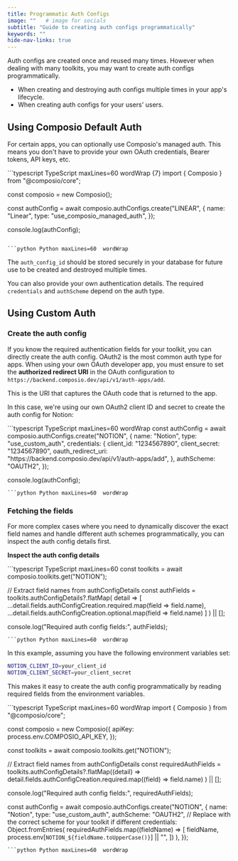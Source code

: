 ```yaml
---
title: Programmatic Auth Configs
image: ""   # image for socials
subtitle: "Guide to creating auth configs programmatically"
keywords: ""
hide-nav-links: true
---
```


Auth configs are created once and reused many times. However when dealing with many toolkits, you may want to create auth configs programmatically.

- When creating and destroying auth configs multiple times in your app's lifecycle.
- When creating auth configs for your users' users.

## Using Composio Default Auth
For certain apps, you can optionally use Composio's managed auth. This means you don't have to provide your own OAuth credentials, Bearer tokens, API keys, etc.

<CodeGroup>
```typescript TypeScript maxLines=60  wordWrap {7}
import { Composio } from "@composio/core";

const composio = new Composio();

const authConfig = await composio.authConfigs.create("LINEAR", {
  name: "Linear",
  type: "use_composio_managed_auth",
});

console.log(authConfig);
```

```python Python maxLines=60  wordWrap

```
</CodeGroup>


The `auth_config_id` should be stored securely in your database for future use to be created and destroyed multiple times.

You can also provide your own authentication details. The required `credentials` and `authScheme` depend on the auth type.

## Using Custom Auth
### Create the auth config

If you know the required authentication fields for your toolkit, you can directly create the auth config. OAuth2 is the most common auth type for apps. When using your own OAuth developer app, you must ensure to set the **authorized redirect URI** in the OAuth configuration to `https://backend.composio.dev/api/v1/auth-apps/add`.

This is the URI that captures the OAuth code that is returned to the app.

In this case, we're using our own OAuth2 client ID and secret to create the auth config for Notion:

<CodeGroup>
```typescript TypeScript maxLines=60  wordWrap
const authConfig = await composio.authConfigs.create("NOTION", {
    name: "Notion",
    type: "use_custom_auth",
    credentials: {
        client_id: "1234567890",
        client_secret: "1234567890",
        oauth_redirect_uri: "https://backend.composio.dev/api/v1/auth-apps/add",
    },
    authScheme: "OAUTH2",
});

console.log(authConfig);
```
```python Python maxLines=60  wordWrap

```
</CodeGroup>

### Fetching the fields
For more complex cases where you need to dynamically discover the exact field names and handle different auth schemes programmatically, you can inspect the auth config details first.

**Inspect the auth config details**

<CodeGroup>
```typescript TypeScript maxLines=60
const toolkits = await composio.toolkits.get("NOTION");

// Extract field names from authConfigDetails
const authFields = toolkits.authConfigDetails?.flatMap(
  detail => [
    ...detail.fields.authConfigCreation.required.map(field => field.name),
    ...detail.fields.authConfigCreation.optional.map(field => field.name)
  ]
) || [];

console.log("Required auth config fields:", authFields);
```
```python Python maxLines=60  wordWrap

```
</CodeGroup>


<Accordion title="Putting it all together">
In this example, assuming you have the following environment variables set:

```bash
NOTION_CLIENT_ID=your_client_id
NOTION_CLIENT_SECRET=your_client_secret
```
This makes it easy to create the auth config programmatically by reading required fields from the environment variables.

<CodeGroup>
```typescript TypeScript maxLines=60  wordWrap
import { Composio } from "@composio/core";

const composio = new Composio({
  apiKey: process.env.COMPOSIO_API_KEY,
});

const toolkits = await composio.toolkits.get("NOTION");

// Extract field names from authConfigDetails
const requiredAuthFields =
  toolkits.authConfigDetails?.flatMap((detail) =>
    detail.fields.authConfigCreation.required.map((field) => field.name)
  ) || [];

console.log("Required auth config fields:", requiredAuthFields);

const authConfig = await composio.authConfigs.create("NOTION", {
  name: "Notion",
  type: "use_custom_auth",
  authScheme: "OAUTH2", // Replace with the correct scheme for your toolkit if different
  credentials: Object.fromEntries(
    requiredAuthFields.map((fieldName) => [
      fieldName,
      process.env[`NOTION_${fieldName.toUpperCase()}`] || "",
    ])
  ),
});
```
```python Python maxLines=60  wordWrap

```
</CodeGroup>
</Accordion>